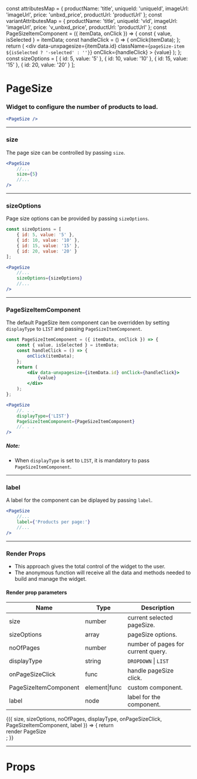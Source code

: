 
const attributesMap = {
    productName: 'title',
    uniqueId: 'uniqueId',
    imageUrl: 'imageUrl',
    price: 'unbxd_price',
    productUrl: 'productUrl'
};
const variantAttributesMap = {
    productName: 'title',
    uniqueId: 'vId',
    imageUrl: 'imageUrl',
    price: 'v_unbxd_price',
    productUrl: 'productUrl'
};
const PageSizeItemComponent = ({ itemData, onClick }) => {
    const { value, isSelected } = itemData;
    const handleClick = () => {
        onClick(itemData);
    };
    return (
        <div
            data-unxpagesize={itemData.id}
            className={`pageSize-item ${isSelected ? '-selected' : ''}`}
            onClick={handleClick}
        >
            {value}
        </div>
    );
};
const sizeOptions = [
    { id: 5, value: '5' },
    { id: 10, value: '10' },
    { id: 15, value: '15' },
    { id: 20, value: '20' }
];

<Meta title="PageSize" component={PageSize} />

# PageSize

### Widget to configure the number of products to load.

```jsx
<PageSize />
```

<Preview>
    <Story name="default">
        <UnbxdSearchWrapper
            siteKey="wildearthclone-neto-com-au808941566310465"
            apiKey="e6959ae0b643d51b565dc3e01bf41ec1"
        >
            <PageSize />
            <Products
                attributesMap={attributesMap}
                showVariants={true}
                variantAttributesMap={variantAttributesMap}
            />
            <div className="hidden">
                <SearchBox defaultSearch={'shoes'} />
            </div>
        </UnbxdSearchWrapper>
    </Story>
</Preview>

---

### size

The page size can be controlled by passing `size`.

```jsx
<PageSize
    //...
    size={5}
    //...
/>
```

<Preview>
    <Story name="with size">
        <UnbxdSearchWrapper
            siteKey="wildearthclone-neto-com-au808941566310465"
            apiKey="e6959ae0b643d51b565dc3e01bf41ec1"
        >
            <PageSize size={5} />
            <Products
                attributesMap={attributesMap}
                showVariants={true}
                variantAttributesMap={variantAttributesMap}
            />
            <div className="hidden">
                <SearchBox defaultSearch={'shoes'} />
            </div>
        </UnbxdSearchWrapper>
    </Story>
</Preview>

---

### sizeOptions

Page size options can be provided by passing `sizeOptions`.

```js
const sizeOptions = [
    { id: 5, value: '5' },
    { id: 10, value: '10' },
    { id: 15, value: '15' },
    { id: 20, value: '20' }
];
```

```jsx
<PageSize
    //...
    sizeOptions={sizeOptions}
    //...
/>
```

<Preview>
    <Story name="with size options">
        <UnbxdSearchWrapper
            siteKey="wildearthclone-neto-com-au808941566310465"
            apiKey="e6959ae0b643d51b565dc3e01bf41ec1"
        >
            <PageSize sizeOptions={sizeOptions} />
            <Products
                attributesMap={attributesMap}
                showVariants={true}
                variantAttributesMap={variantAttributesMap}
            />
            <div className="hidden">
                <SearchBox defaultSearch={'shoes'} />
            </div>
        </UnbxdSearchWrapper>
    </Story>
</Preview>

---

### PageSizeItemComponent

The default PageSize item component can be overridden by setting `displayType` to `LIST` and passing `PageSizeItemComponent`.

```jsx
const PageSizeItemComponent = ({ itemData, onClick }) => {
    const { value, isSelected } = itemData;
    const handleClick = () => {
        onClick(itemData);
    };
    return (
        <div data-unxpagesize={itemData.id} onClick={handleClick}>
            {value}
        </div>
    );
};
```

```jsx
<PageSize
    //. . .
    displayType={'LIST'}
    PageSizeItemComponent={PageSizeItemComponent}
    //. . .
/>
```

##### Note:

-   When `displayType` is set to `LIST`, it is mandatory to pass `PageSizeItemComponent`.

<Preview>
    <Story name="with PageSizeItemComponent">
        <UnbxdSearchWrapper
            siteKey="wildearthclone-neto-com-au808941566310465"
            apiKey="e6959ae0b643d51b565dc3e01bf41ec1"
        >
            <PageSize
                displayType={'LIST'}
                PageSizeItemComponent={PageSizeItemComponent}
            />
            <Products
                attributesMap={attributesMap}
                showVariants={true}
                variantAttributesMap={variantAttributesMap}
            />
            <div className="hidden">
                <SearchBox defaultSearch={'shoes'} />
            </div>
        </UnbxdSearchWrapper>
    </Story>
</Preview>

---

### label

A label for the component can be diplayed by passing `label`.

```jsx
<PageSize
    //...
    label={'Products per page:'}
    //...
/>
```

<Preview>
    <Story name="with label">
        <UnbxdSearchWrapper
            siteKey="wildearthclone-neto-com-au808941566310465"
            apiKey="e6959ae0b643d51b565dc3e01bf41ec1"
        >
            <PageSize
                displayType={'LIST'}
                PageSizeItemComponent={PageSizeItemComponent}
                label={'Products per page:'}
            />
            <Products
                attributesMap={attributesMap}
                showVariants={true}
                variantAttributesMap={variantAttributesMap}
            />
            <div className="hidden">
                <SearchBox defaultSearch={'shoes'} />
            </div>
        </UnbxdSearchWrapper>
    </Story>
</Preview>

---

### Render Props

-   This approach gives the total control of the widget to the user.
-   The anonymous function will receive all the data and methods needed to build and manage the widget.

#### Render prop parameters

| Name                  | Type          | Description                        |
| --------------------- | ------------- | ---------------------------------- |
| size                  | number        | current selected pageSize.         |
| sizeOptions           | array         | pageSize options.                  |
| noOfPages             | number        | number of pages for current query. |
| displayType           | string        | `DROPDOWN` \| `LIST`               |
| onPageSizeClick       | func          | handle pageSize click.             |
| PageSizeItemComponent | element\|func | custom component.                  |
| label                 | node          | label for the component.           |

<Preview>
    <Story name="with render props">
        <UnbxdSearchWrapper
            siteKey="wildearthclone-neto-com-au808941566310465"
            apiKey="e6959ae0b643d51b565dc3e01bf41ec1"
        >
            <PageSize>
                {({
                    size,
                    sizeOptions,
                    noOfPages,
                    displayType,
                    onPageSizeClick,
                    PageSizeItemComponent,
                    label
                }) => {
                    return <div>render PageSize</div>;
                }}
            </PageSize>
            <Products
                attributesMap={attributesMap}
                showVariants={true}
                variantAttributesMap={variantAttributesMap}
            />
            <div className="hidden">
                <SearchBox defaultSearch={'shoes'} />
            </div>
        </UnbxdSearchWrapper>
    </Story>
</Preview>

---

# Props

<Props of={PageSize} />
